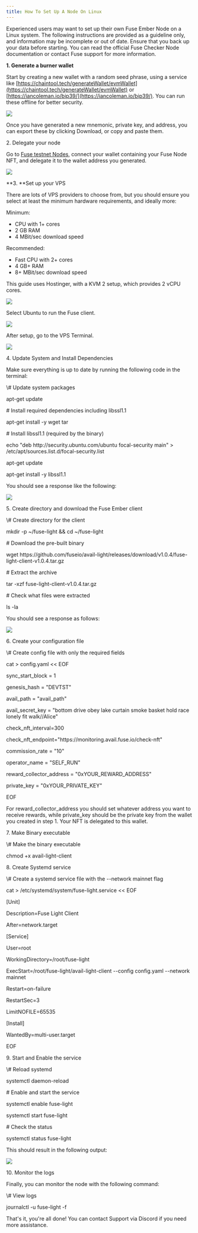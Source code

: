 ```yaml
---
title: How To Set Up A Node On Linux
---
```


Experienced users may want to set up their own Fuse Ember Node on a Linux system. The following instructions are provided as a guideline only, and information may be incomplete or out of date. Ensure that you back up your data before starting. You can read the official Fuse Checker Node documentation or contact Fuse support for more information.

**1. Generate a burner wallet**

Start by creating a new wallet with a random seed phrase, using a service like [https://chaintool.tech/generateWallet/evmWallet](https://chaintool.tech/generateWallet/evmWallet) or [https://iancoleman.io/bip39/](https://iancoleman.io/bip39/). You can run these offline for better security.

![](/img/BIP.webp)

Once you have generated a new mnemonic, private key, and address, you can export these by clicking Download, or copy and paste them.

2\. Delegate your node

Go to [Fuse testnet Nodes](https://console.fuse.io/nodes/testnet), connect your wallet containing your Fuse Node NFT, and delegate it to the wallet address you generated.

![](/img/Delegate.webp)

**3. **Set up your VPS

There are lots of VPS providers to choose from, but you should ensure you select at least the minimum hardware requirements, and ideally more: 

Minimum:

* CPU with 1+ cores
* 2 GB RAM
* 4 MBit/sec download speed

Recommended:

* Fast CPU with 2+ cores
* 4 GB+ RAM
* 8+ MBit/sec download speed

This guide uses Hostinger, with a KVM 2 setup, which provides 2 vCPU cores.

![](/img/KVM2.webp)

Select Ubuntu to run the Fuse client.

![](/img/Ubuntu.webp)

After setup, go to the VPS Terminal.

![](/img/Terminal.webp)

4\. Update System and Install Dependencies

Make sure everything is up to date by running the following code in the terminal:

<CodeBlock language="Bash">
  \# Update system packages

  apt-get update

  \# Install required dependencies including libssl1.1

  apt-get install -y wget tar

  \# Install libssl1.1 (required by the binary)

  echo "deb http\://security.ubuntu.com/ubuntu focal-security main" > /etc/apt/sources.list.d/focal-security.list

  apt-get update

  apt-get install -y libssl1.1
</CodeBlock>

You should see a response like the following:

![](/img/response.webp)

5\. Create directory and download the Fuse Ember client

<CodeBlock language="Bash">
  \# Create directory for the client

  mkdir -p \~/fuse-light && cd \~/fuse-light

  \# Download the pre-built binary

  wget https\://github.com/fuseio/avail-light/releases/download/v1.0.4/fuse-light-client-v1.0.4.tar.gz

  \# Extract the archive

  tar -xzf fuse-light-client-v1.0.4.tar.gz

  \# Check what files were extracted

  ls -la
</CodeBlock>

You should see a response as follows:

![](/img/response2.webp)

6\. Create your configuration file

<CodeBlock language="Bash">
  \# Create config file with only the required fields

  cat > config.yaml \<\< EOF

  sync\_start\_block = 1

  genesis\_hash = "DEVTST"

  avail\_path = "avail\_path"

  avail\_secret\_key = "bottom drive obey lake curtain smoke basket hold race lonely fit walk//Alice"

  check\_nft\_interval=300

  check\_nft\_endpoint="https\://monitoring.avail.fuse.io/check-nft"

  commission\_rate = "10"

  operator\_name = "SELF\_RUN"

  reward\_collector\_address = "0xYOUR\_REWARD\_ADDRESS"

  private\_key = "0xYOUR\_PRIVATE\_KEY"

  EOF
</CodeBlock>

For reward\_collector\_address you should set whatever address you want to receive rewards, while private\_key should be the private key from the wallet you created in step 1. Your NFT is delegated to this wallet.

7\. Make Binary executable

<CodeBlock language="Bash">
  \# Make the binary executable

  chmod +x avail-light-client
</CodeBlock>

8\. Create Systemd service

<CodeBlock language="Bash">
  \# Create a systemd service file with the --network mainnet flag

  cat > /etc/systemd/system/fuse-light.service \<\< EOF

  \[Unit]

  Description=Fuse Light Client

  After=network.target

  \[Service]

  User=root

  WorkingDirectory=/root/fuse-light

  ExecStart=/root/fuse-light/avail-light-client --config config.yaml --network mainnet

  Restart=on-failure

  RestartSec=3

  LimitNOFILE=65535

  \[Install]

  WantedBy=multi-user.target

  EOF
</CodeBlock>

9\. Start and Enable the service

<CodeBlock language="Bash">
  \# Reload systemd

  systemctl daemon-reload

  \# Enable and start the service

  systemctl enable fuse-light

  systemctl start fuse-light

  \# Check the status

  systemctl status fuse-light
</CodeBlock>

This should result in the following output:

![](/img/output.webp)

10\. Monitor the logs

Finally, you can monitor the node with the following command:

<CodeBlock language="Bash">
  \# View logs

  journalctl -u fuse-light -f
</CodeBlock>

That's it, you're all done! You can contact Support via Discord if you need more assistance.
